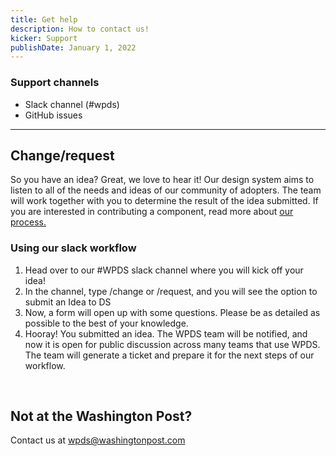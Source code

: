```yaml
---
title: Get help
description: How to contact us!
kicker: Support
publishDate: January 1, 2022
---
```


### Support channels

- Slack channel (#wpds)
- GitHub issues

---

## Change/request

So you have an idea? Great, we love to hear it! Our design system aims to listen to all of the needs and ideas of our community of adopters. The team will work together with you to determine the result of the idea submitted. If you are interested in contributing a component, read more about [our process.](/../resources/guides/contribute-a-component)

### Using our slack workflow

1. Head over to our #WPDS slack channel where you will kick off your idea!
2. In the channel, type /change or /request, and you will see the option to submit an Idea to DS
3. Now, a form will open up with some questions. Please be as detailed as possible to the best of your knowledge.
4. Hooray! You submitted an idea. The WPDS team will be notified, and now it is open for public discussion across many teams that use WPDS. The team will generate a ticket and prepare it for the next steps of our workflow.

<BR />

## Not at the Washington Post?

Contact us at wpds@washingtonpost.com
